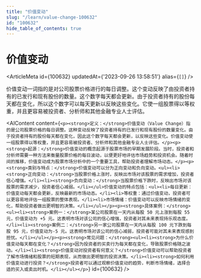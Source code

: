 ```yaml
---
title: "价值变动"
slug: "/learn/value-change-100632"
id: "100632"
hide_table_of_contents: true
---
```



# 价值变动

<ArticleMeta id={100632} updatedAt={'2023-09-26 13:58:51'} alias={`[]`} />
<div className='border-solid border-b border-t-0 my-4 border-[var(--ifm-color-gray-300)]' />

价值变动一词指的是对公司股票价格进行的每日调整。这个变动反映了由投资者持有的已发行和现有股份的数量。这个数字每天都会更新。由于投资者持有的股份每天都在变化，所以这个数字可以每天更新以反映这些变化。它使一组股票得以等权重，并且更容易被投资者、分析师和其他金融专业人士评估。

<AIContent content={`<p><strong>定义：</strong>价值变动（Value Change）指的是公司股票价格的每日调整。这种变动反映了投资者持有的已发行和现有股份的数量变化。由于投资者持有的股份每天都在变化，因此这个数字每天都会更新，以反映这些变化。价值变动使一组股票得以等权重，并且更容易被投资者、分析师和其他金融专业人士评估。</p><p><strong>起源：</strong>价值变动的概念起源于股票市场的早期发展阶段。当时，投资者和分析师需要一种方法来衡量股票价格的每日波动，以便更好地评估市场趋势和投资机会。随着时间的推移，价值变动成为股票市场分析中的一个重要工具，帮助投资者理解市场动态。</p><p><strong>类别与特点：</strong>价值变动可以分为正向变动和负向变动。<ul><li><strong>正向变动：</strong>当股票价格上涨时，反映出市场对该股票的需求增加，投资者信心增强。</li><li><strong>负向变动：</strong>当股票价格下跌时，反映出市场对该股票的需求减少，投资者信心减弱。</li></ul>价值变动的特点包括：<ul><li>每日更新：价值变动每天都会更新，反映最新的市场动态。</li><li>等权重：通过价值变动，投资者可以更容易地评估一组股票的整体表现。</li><li>市场情绪：价值变动可以反映市场情绪的变化，帮助投资者做出更明智的决策。</li></ul></p><p><strong>具体案例：</strong><ul><li><strong>案例一：</strong>某公司股票在一天内从每股 50 元上涨到每股 55 元，价值变动为 +5 元。这表明市场对该公司的信心增强，投资者对其未来表现持乐观态度。</li><li><strong>案例二：</strong>另一家公司股票在一天内从每股 100 元下跌到每股 95 元，价值变动为-5 元。这表明市场对该公司的信心减弱，投资者可能对其未来表现感到担忧。</li></ul></p><p><strong>常见问题：</strong><ul><li><strong>为什么价值变动每天都在变化？</strong>因为投资者的买卖行为每天都在变化，导致股票价格随之波动。</li><li><strong>价值变动对投资者有何意义？</strong>价值变动可以帮助投资者了解市场情绪和股票的短期表现，从而做出更明智的投资决策。</li><li><strong>如何利用价值变动进行投资？</strong>投资者可以通过观察价值变动的趋势，判断市场情绪，选择合适的买入或卖出时机。</li></ul></p>`} id={100632} />
